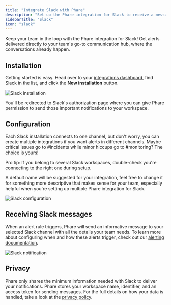 ```yaml
---
title: "Integrate Slack with Phare"
description: "Set up the Phare integration for Slack to receive a message in your Slack workspace when your website or server is down."
sidebarTitle: "Slack"
icon: "slack"
---
```


Keep your team in the loop with the Phare integration for Slack! Get alerts delivered directly to your team's go-to communication hub, where the conversations already happen.

## Installation

Getting started is easy. Head over to your <a href="https://app.phare.io/organization/apps" rel="nofollow">integrations dashboard</a>, find Slack in the list, and click the **New installation** button.

<Frame>
  <img src="/images/integrations/slack/slack-installation.webp" alt="Slack installation" />
</Frame>

You'll be redirected to Slack's authorization page where you can give Phare permission to send those important notifications to your workspace.

## Configuration

Each Slack installation connects to one channel, but don't worry, you can create multiple integrations if you want alerts in different channels. Maybe critical issues go to #incidents while minor hiccups go to #monitoring? The choice is yours!

<Tip>
    Pro tip: If you belong to several Slack workspaces, double-check you're connecting to the right one during setup.
</Tip>

A default name will be suggested for your integration, feel free to change it for something more descriptive that makes sense for your team, especially helpful when you're setting up multiple Phare integration for Slack.

<Frame>
  <img src="/images/integrations/slack/slack-configuration.webp" alt="Slack configuration" />
</Frame>

## Receiving Slack messages

When an alert rule triggers, Phare will send an informative message to your selected Slack channel with all the details your team needs. To learn more about configuring when and how these alerts trigger, check out our [alerting documentation](/uptime/alerting).

<Frame>
  <img src="/images/integrations/slack/slack-notification.webp" alt="Slack notification" />
</Frame>

## Privacy

Phare only shares the minimum information needed with Slack to deliver your notifications. Phare stores your workspace name, identifier, and an access token for sending messages. For the full details on how your data is handled, take a look at the [privacy policy](https://phare.io/legal/privacy-policy).
